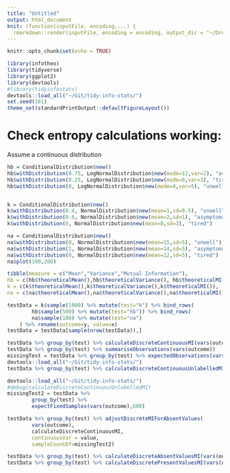```yaml
---
title: "Untitled"
output: html_document
knit: (function(inputFile, encoding,...) {
  rmarkdown::render(inputFile, encoding = encoding, output_dir = "~/Dropbox/featureSelection/tidyinfostats") })
---
```


```r
knitr::opts_chunk$set(echo = TRUE)
```

```r
library(infotheo)
library(tidyverse)
library(ggplot2)
library(devtools)
#library(tidyinfostats)
devtools::load_all("~/Git/tidy-info-stats/")
set.seed(101)
theme_set(standardPrintOutput::defaultFigureLayout())
```

# Check entropy calculations working:

Assume a continuous distribution

```r
hb = ConditionalDistribution$new()
hb$withDistribution(0.75, LogNormalDistribution$new(mode=12,var=2), "asymptomatic")
hb$withDistribution(0.25, LogNormalDistribution$new(mode=8,var=3), "tired")
hb$withDistribution(0, LogNormalDistribution$new(mode=4,var=5), "unwell")


k = ConditionalDistribution$new()
k$withDistribution(0.4, NormalDistribution$new(mean=1,sd=0.5), "unwell")
k$withDistribution(0.6, NormalDistribution$new(mean=2,sd=1), "asymptomatic")
k$withDistribution(0, NormalDistribution$new(mean=8,sd=3), "tired")

na = ConditionalDistribution$new()
na$withDistribution(0, NormalDistribution$new(mean=15,sd=5), "unwell")
na$withDistribution(1, NormalDistribution$new(mean=14,sd=5), "asymptomatic")
na$withDistribution(0, NormalDistribution$new(mean=12,sd=5), "tired")
na$plot(100,200)

tibble(measure = c("Mean","Variance","Mutual Information"),
hb = c(hb$theoreticalMean(),hb$theoreticalVariance(), hb$theoreticalMI()),
k = c(k$theoreticalMean(),k$theoreticalVariance(),k$theoreticalMI()),
na = c(na$theoreticalMean(),na$theoreticalVariance(),na$theoreticalMI()))

testData = k$sample(1000) %>% mutate(test="k") %>% bind_rows(
		hb$sample(500) %>% mutate(test="hb")) %>% bind_rows(
		na$sample(100) %>% mutate(test="na")
	) %>% rename(outcome=y, value=x)
testData = testData[sample(nrow(testData)),]
```

```r
testData %>% group_by(test) %>% calculateDiscreteContinuousMI(vars(outcome), value, method = "KWindow")
testData %>% group_by(test) %>% summariseObservations(vars(outcome))
missingTest = testData %>% group_by(test) %>% expectedObservations(vars(outcome),600)
devtools::load_all("~/Git/tidy-info-stats/")
testData %>% group_by(test) %>% calculateDiscreteContinuousUnlabelledMI(vars(outcome), value, expectedCount=missingTest)
```

```r
devtools::load_all("~/Git/tidy-info-stats/")
#debug(calculateDiscreteContinuousUnlabelledMI)
missingTest2 = testData %>% 
		group_by(test) %>% 
		expectFixedSamples(vars(outcome),600)

testData %>% group_by(test) %>% adjustDiscreteMIForAbsentValues(
		vars(outcome), 
		calculateDiscreteContinuousMI, 
		continuousVar = value, 
		sampleCountDf=missingTest2)

testData %>% group_by(test) %>% calculateDiscreteAbsentValuesMI(vars(outcome), sampleCount=600)
testData %>% group_by(test) %>% calculateDiscretePresentValuesMI(vars(outcome), sampleCount=600)
```
